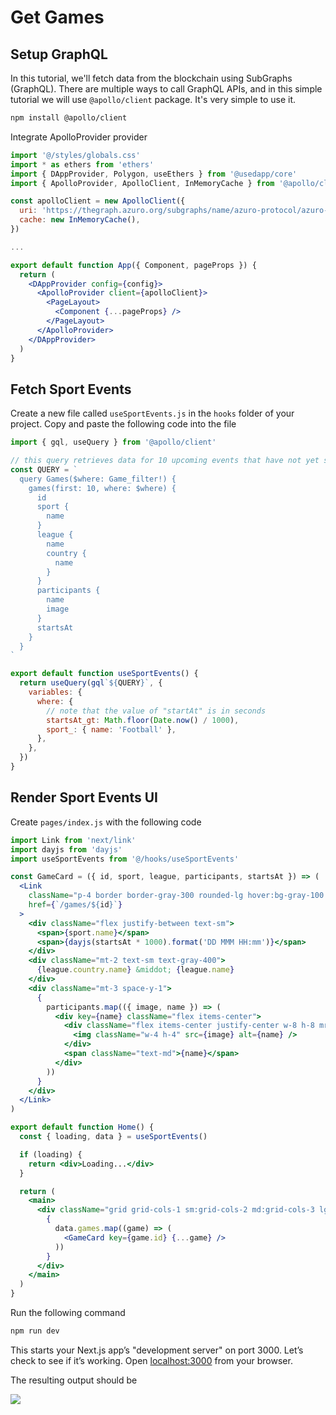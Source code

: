 
# Get Games

## Setup GraphQL

In this tutorial, we'll fetch data from the blockchain using SubGraphs (GraphQL). There are multiple ways to call GraphQL APIs,
and in this simple tutorial we will use `@apollo/client` package. It's very simple to use it.

```bash copy
npm install @apollo/client
```

Integrate ApolloProvider provider

```jsx {4-9, 16-20} filename="pages/_app.js"
import '@/styles/globals.css'
import * as ethers from 'ethers'
import { DAppProvider, Polygon, useEthers } from '@usedapp/core'
import { ApolloProvider, ApolloClient, InMemoryCache } from '@apollo/client'

const apolloClient = new ApolloClient({
  uri: 'https://thegraph.azuro.org/subgraphs/name/azuro-protocol/azuro-api-polygon',
  cache: new InMemoryCache(),
})

...

export default function App({ Component, pageProps }) {
  return (
    <DAppProvider config={config}>
      <ApolloProvider client={apolloClient}>
        <PageLayout>
          <Component {...pageProps} />
        </PageLayout>
      </ApolloProvider>
    </DAppProvider>
  )
}
```

## Fetch Sport Events

Create a new file called `useSportEvents.js` in the `hooks` folder of your project. Copy and paste the following
code into the file

```jsx copy filename="hooks/useSportEvents.js"
import { gql, useQuery } from '@apollo/client'

// this query retrieves data for 10 upcoming events that have not yet started
const QUERY = `
  query Games($where: Game_filter!) {
    games(first: 10, where: $where) {
      id
      sport {
        name
      }
      league {
        name
        country {
          name
        }
      }
      participants {
        name
        image
      }
      startsAt
    }
  }
`

export default function useSportEvents() {
  return useQuery(gql`${QUERY}`, {
    variables: {
      where: {
        // note that the value of "startAt" is in seconds
        startsAt_gt: Math.floor(Date.now() / 1000),
        sport_: { name: 'Football' },
      },
    },
  })
}
```

## Render Sport Events UI

Create `pages/index.js` with the following code

```jsx copy filename="pages/index.js"
import Link from 'next/link'
import dayjs from 'dayjs'
import useSportEvents from '@/hooks/useSportEvents'

const GameCard = ({ id, sport, league, participants, startsAt }) => (
  <Link
    className="p-4 border border-gray-300 rounded-lg hover:bg-gray-100 transition"
    href={`/games/${id}`}
  >
    <div className="flex justify-between text-sm">
      <span>{sport.name}</span>
      <span>{dayjs(startsAt * 1000).format('DD MMM HH:mm')}</span>
    </div>
    <div className="mt-2 text-sm text-gray-400">
      {league.country.name} &middot; {league.name}
    </div>
    <div className="mt-3 space-y-1">
      {
        participants.map(({ image, name }) => (
          <div key={name} className="flex items-center">
            <div className="flex items-center justify-center w-8 h-8 mr-2 border border-gray-300 rounded-full">
              <img className="w-4 h-4" src={image} alt={name} />
            </div>
            <span className="text-md">{name}</span>
          </div>
        ))
      }
    </div>
  </Link>
)

export default function Home() {
  const { loading, data } = useSportEvents()

  if (loading) {
    return <div>Loading...</div>
  }

  return (
    <main>
      <div className="grid grid-cols-1 sm:grid-cols-2 md:grid-cols-3 lg:grid-cols-4 gap-2">
        {
          data.games.map((game) => (
            <GameCard key={game.id} {...game} />
          ))
        }
      </div>
    </main>
  )
}
```

Run the following command

```bash
npm run dev
```

This starts your Next.js app’s "development server" on port 3000. Let’s check to see if it’s working.
Open [localhost:3000](http://localhost:3000) from your browser.

The resulting output should be

<Image src="/images/sections/sport-events.png" width={2548} height={1346} />
